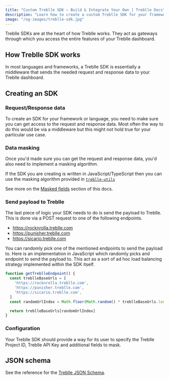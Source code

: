 ```yaml
---
title: "Custom Treblle SDK – Build & Integrate Your Own | Treblle Docs"
description: "Learn how to create a custom Treblle SDK for your framework. Capture API data, implement masking, and send payloads to Treblle for real-time insights."
image: "/og-images/treblle-sdk.jpg"
---
```


Treblle SDKs are at the heart of how Treblle works. They act as gateways through which you access the entire features of your Treblle dashboard.

## How Treblle SDK works

In most languages and frameworks, a Treblle SDK is essentially a middleware that sends the needed request and response data to your Treblle dashboard.


## Creating an SDK


### Request/Response data

To create an SDK for your framework or language, you need to make sure you can get access to the request and response data. Most often the way to do this would be via a middleware but this might not hold true for your particular use case.

### Data masking

Once you'd made sure you can get the request and response data, you'd also need to implement a masking algorithm.

If the SDK you are creating is written in JavaScript/TypeScript then you can use the masking algorithm provided in [`treblle-utils`](https://github.com/treblle/treblle-utils)

See more on the [Masked fields](/security/masking/) section of this docs.

### Send payload to Treblle

The last piece of logic your SDK needs to do is send the payload to Treblle. This is done via a POST request to one of the following endpoints.

- https://rocknrolla.treblle.com
- https://punisher.treblle.com
- https://sicario.treblle.com

You can randomly pick one of the mentioned endpoints to send the payload to. Here is an implementation in JavaScript which randomly picks and endpoint to send the payload to. This act as a sort of ad hoc load balancing strategy implemented within the SDK itself.

```js
function getTreblleEndpoint() {
  const treblleBaseUrls = [
    'https://rocknrolla.treblle.com',
    'https://punisher.treblle.com',
    'https://sicario.treblle.com',
  ]
  const randomUrlIndex = Math.floor(Math.random() * treblleBaseUrls.length)

  return treblleBaseUrls[randomUrlIndex]
}
```

### Configuration

Your Treblle SDK should provide a way for its user to specify the Treblle Project ID, Treblle API Key and additional fields to mask.


## JSON schema

See the reference for the [Treblle JSON Schema](/reference/json-schema/).

